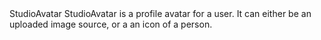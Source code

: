 
<Meta of={StudioAvatarStories} />

<Heading level={1} size='small'>
  StudioAvatar
</Heading>
<Paragraph>
  StudioAvatar is a profile avatar for a user. It can either be an uploaded image source, or a an
  icon of a person.
</Paragraph>

<Canvas of={StudioAvatarStories.Preview} />
